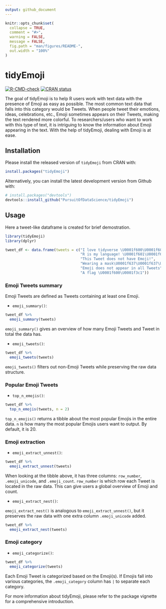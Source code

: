 ```yaml
---
output: github_document
---
```


<!-- README.md is generated from README.Rmd. Please edit that file -->

```r
knitr::opts_chunk$set(
  collapse = TRUE,
  comment = "#>",
  warning = FALSE,
  message = FALSE,
  fig.path = "man/figures/README-",
  out.width = "100%"
)
```

# tidyEmoji

<!-- badges: start -->
[![R-CMD-check](https://github.com/PursuitOfDataScience/tidyEmoji/workflows/R-CMD-check/badge.svg)](https://github.com/PursuitOfDataScience/tidyEmoji/actions)
[![CRAN status](https://www.r-pkg.org/badges/version/tidyEmoji)](https://CRAN.R-project.org/package=tidyEmoji)
<!-- badges: end -->

The goal of tidyEmoji is to help R users work with text data with the presence of Emoji as easy as possible. The most common text data that falls into this category would be Tweets. When people tweet their emotions, ideas, celebrations, etc., Emoji sometimes appears on their Tweets, making the text rendered more colorful. To researchers/users who want to work with this type of text, it is intriguing to know the information about Emoji appearing in the text. With the help of tidyEmoji, dealing with Emoji is at ease. 

## Installation

Please install the released version of `tidyEmoji` from CRAN with:

``` r
install.packages("tidyEmoji")
```

Alternatively, you can install the latest development version from Github with:

``` r
# install.packages("devtools")
devtools::install_github("PursuitOfDataScience/tidyEmoji")
```

## Usage

Here a tweet-like dataframe is created for brief demostration. 

```r
library(tidyEmoji)
library(dplyr)
```

```r
tweet_df <- data.frame(tweets = c("I love tidyverse \U0001f600\U0001f603\U0001f603",
                                  "R is my language! \U0001f601\U0001f606\U0001f605",
                                  "This Tweet does not have Emoji!",
                                  "Wearing a mask\U0001f637\U0001f637\U0001f637\U0001f637.",
                                  "Emoji does not appear in all Tweets",
                                  "A flag \U0001f600\U0001f3c1"))
```


### Emoji Tweets summary

Emoji Tweets are defined as Tweets containing at least one Emoji.

- `emoji_summary()`:

```r
tweet_df %>%
  emoji_summary(tweets)
```

`emoji_summary()` gives an overview of how many Emoji Tweets and Tweet in total the data has. 

- `emoji_tweets()`:

```r
tweet_df %>%
  emoji_tweets(tweets)
```
`emoji_tweets()` filters out non-Emoji Tweets while preserving the raw data structure.


### Popular Emoji Tweets

- `top_n_emojis()`:

```r
tweet_df %>%
  top_n_emojis(tweets, n = 2)
```

`top_n_emojis()` returns a tibble about the most popular Emojis in the entire data. `n` is how many the most popular Emojis users want to output. By default, it is 20.


### Emoji extraction

- `emoji_extract_unnest()`:

```r
tweet_df %>%
  emoji_extract_unnest(tweets)
```

When looking at the tibble above, it has three columns: `row_number`, `.emoji_unicode`, and `.emoji_count`. `row_number` is which row each Tweet is located in the raw data. This can give users a global overview of Emoji and count.


- `emoji_extract_nest()`:

`emoji_extract_nest()` is analogous to `emoji_extract_unnest()`, but it preserves the raw data with one extra column `.emoji_unicode` added.

```r
tweet_df %>%
  emoji_extract_nest(tweets)
```

### Emoji category

- `emoji_categorize()`:

```r
tweet_df %>%
  emoji_categorize(tweets)
```
Each Emoji Tweet is categorized based on the Emoji(s). If Emojis fall into various categories, the `.emoji_category` column has `|` to separate each category. 


For more information about tidyEmoji, please refer to the package vignette for a comprehensive introduction. 

